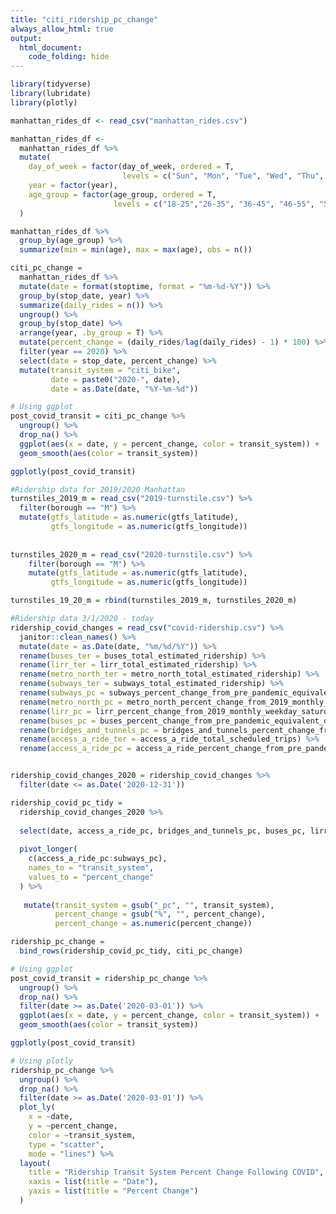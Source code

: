 ```yaml
---
title: "citi_ridership_pc_change"
always_allow_html: true
output:
  html_document:
    code_folding: hide
---
```


```r
library(tidyverse)
library(lubridate)
library(plotly)

```

```r
manhattan_rides_df <- read_csv("manhattan_rides.csv")

manhattan_rides_df <-
  manhattan_rides_df %>% 
  mutate(
    day_of_week = factor(day_of_week, ordered = T, 
                         levels = c("Sun", "Mon", "Tue", "Wed", "Thu", "Fri", "Sat")), 
    year = factor(year), 
    age_group = factor(age_group, ordered = T,
                       levels = c("18-25","26-35", "36-45", "46-55", "56-65", "66-85"))
  )

manhattan_rides_df %>% 
  group_by(age_group) %>% 
  summarize(min = min(age), max = max(age), obs = n())
```

```r
citi_pc_change = 
  manhattan_rides_df %>% 
  mutate(date = format(stoptime, format = "%m-%d-%Y")) %>% 
  group_by(stop_date, year) %>% 
  summarize(daily_rides = n()) %>% 
  ungroup() %>% 
  group_by(stop_date) %>% 
  arrange(year, .by_group = T) %>% 
  mutate(percent_change = (daily_rides/lag(daily_rides) - 1) * 100) %>%
  filter(year == 2020) %>% 
  select(date = stop_date, percent_change) %>% 
  mutate(transit_system = "citi_bike",
         date = paste0("2020-", date),
         date = as.Date(date, "%Y-%m-%d"))
```



```r
# Using ggplot
post_covid_transit = citi_pc_change %>% 
  ungroup() %>% 
  drop_na() %>% 
  ggplot(aes(x = date, y = percent_change, color = transit_system)) +
  geom_smooth(aes(color = transit_system))

ggplotly(post_covid_transit)
```

```r
#Ridership data for 2019/2020 Manhattan
turnstiles_2019_m = read_csv("2019-turnstile.csv") %>% 
  filter(borough == "M") %>% 
  mutate(gtfs_latitude = as.numeric(gtfs_latitude),
         gtfs_longitude = as.numeric(gtfs_longitude))
  
  
turnstiles_2020_m = read_csv("2020-turnstile.csv") %>% 
    filter(borough == "M") %>% 
    mutate(gtfs_latitude = as.numeric(gtfs_latitude),
         gtfs_longitude = as.numeric(gtfs_longitude))

turnstiles_19_20_m = rbind(turnstiles_2019_m, turnstiles_2020_m)

#Ridership data 3/1/2020 - today
ridership_covid_changes = read_csv("covid-ridership.csv") %>% 
  janitor::clean_names() %>% 
  mutate(date = as.Date(date, "%m/%d/%Y")) %>% 
  rename(buses_ter = buses_total_estimated_ridership) %>% 
  rename(lirr_ter = lirr_total_estimated_ridership) %>% 
  rename(metro_north_ter = metro_north_total_estimated_ridership) %>% 
  rename(subways_ter = subways_total_estimated_ridership) %>% 
  rename(subways_pc = subways_percent_change_from_pre_pandemic_equivalent_day) %>% 
  rename(metro_north_pc = metro_north_percent_change_from_2019_monthly_weekday_saturday_sunday_average) %>% 
  rename(lirr_pc = lirr_percent_change_from_2019_monthly_weekday_saturday_sunday_average) %>% 
  rename(buses_pc = buses_percent_change_from_pre_pandemic_equivalent_day) %>% 
  rename(bridges_and_tunnels_pc = bridges_and_tunnels_percent_change_from_pre_pandemic_equivalent_day) %>% 
  rename(access_a_ride_ter = access_a_ride_total_scheduled_trips) %>% 
  rename(access_a_ride_pc = access_a_ride_percent_change_from_pre_pandemic_equivalent_day)


ridership_covid_changes_2020 = ridership_covid_changes %>% 
  filter(date <= as.Date('2020-12-31'))

ridership_covid_pc_tidy = 
  ridership_covid_changes_2020 %>% 
  
  select(date, access_a_ride_pc, bridges_and_tunnels_pc, buses_pc, lirr_pc, metro_north_pc, subways_pc) %>% 
  
  pivot_longer(
    c(access_a_ride_pc:subways_pc), 
    names_to = "transit_system",
    values_to = "percent_change"
  ) %>% 
  
   mutate(transit_system = gsub("_pc", "", transit_system),
          percent_change = gsub("%", "", percent_change),
          percent_change = as.numeric(percent_change))
```

```r
ridership_pc_change = 
  bind_rows(ridership_covid_pc_tidy, citi_pc_change)
```

```r
# Using ggplot
post_covid_transit = ridership_pc_change %>% 
  ungroup() %>% 
  drop_na() %>% 
  filter(date >= as.Date('2020-03-01')) %>% 
  ggplot(aes(x = date, y = percent_change, color = transit_system)) +
  geom_smooth(aes(color = transit_system))

ggplotly(post_covid_transit)

# Using plotly 
ridership_pc_change %>% 
  ungroup() %>% 
  drop_na() %>% 
  filter(date >= as.Date('2020-03-01')) %>% 
  plot_ly(
    x = ~date, 
    y = ~percent_change, 
    color = ~transit_system,
    type = "scatter",
    mode = "lines") %>% 
  layout(
    title = "Ridership Transit System Percent Change Following COVID",
    xaxis = list(title = "Date"),
    yaxis = list(title = "Percent Change")
  )
```

